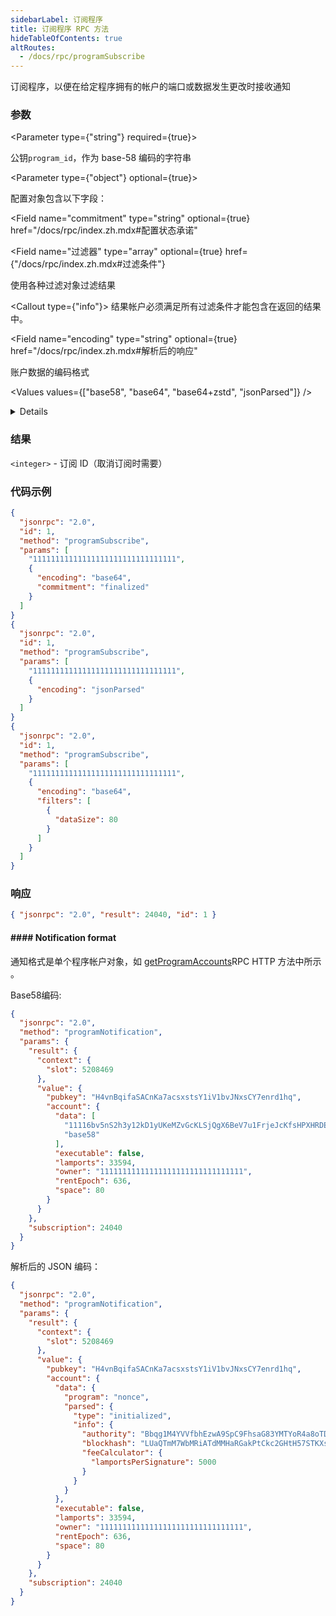 ```yaml
---
sidebarLabel: 订阅程序
title: 订阅程序 RPC 方法
hideTableOfContents: true
altRoutes:
  - /docs/rpc/programSubscribe
---
```


订阅程序，以便在给定程序拥有的帐户的端口或数据发生更改时接收通知

<DocSideBySide>

<DocLeftSide>

### 参数

<Parameter type={"string"} required={true}>

公钥`program_id`，作为 base-58 编码的字符串

</Parameter>

<Parameter type={"object"} optional={true}>

配置对象包含以下字段：

<Field
  name="commitment"
  type="string"
  optional={true}
  href="/docs/rpc/index.zh.mdx#配置状态承诺"
></Field>

<Field
  name="过滤器"
  type="array"
  optional={true}
  href={"/docs/rpc/index.zh.mdx#过滤条件"}
>

使用各种过滤对象过滤结果

<Callout type={"info"}>
  结果帐户必须满足所有过滤条件才能包含在返回的结果中。
</Callout>

</Field>

<Field 
  name="encoding"
  type="string"
  optional={true}
  href="/docs/rpc/index.zh.mdx#解析后的响应"
>

账户数据的编码格式

<Values values={["base58", "base64", "base64+zstd", "jsonParsed"]} />

<details>

- `base58` 是慢的。
- `jsonParsed` 编码尝试使用特定于程序的状态解析器来返回更多人类可读且明确的帐户
  状态数据。
- 如果 `jsonParsed` 请求但无法找到解析器，则该字段将回退到`base64`编码，
  当`data`字段为 type时可检测到`string`。

</details>

</Field>

</Parameter>

### 结果

`<integer>` - 订阅 ID（取消订阅时需要）

</DocLeftSide>

<DocRightSide>

### 代码示例

```json
{
  "jsonrpc": "2.0",
  "id": 1,
  "method": "programSubscribe",
  "params": [
    "11111111111111111111111111111111",
    {
      "encoding": "base64",
      "commitment": "finalized"
    }
  ]
}
{
  "jsonrpc": "2.0",
  "id": 1,
  "method": "programSubscribe",
  "params": [
    "11111111111111111111111111111111",
    {
      "encoding": "jsonParsed"
    }
  ]
}
{
  "jsonrpc": "2.0",
  "id": 1,
  "method": "programSubscribe",
  "params": [
    "11111111111111111111111111111111",
    {
      "encoding": "base64",
      "filters": [
        {
          "dataSize": 80
        }
      ]
    }
  ]
}
```

### 响应

```json
{ "jsonrpc": "2.0", "result": 24040, "id": 1 }
```

</DocRightSide>
</DocSideBySide>

#### #### Notification format

通知格式是单个程序帐户对象，如
[getProgramAccounts](/docs/rpc/http/getprogramaccounts)RPC HTTP 方法中所示 。

Base58编码:

```json
{
  "jsonrpc": "2.0",
  "method": "programNotification",
  "params": {
    "result": {
      "context": {
        "slot": 5208469
      },
      "value": {
        "pubkey": "H4vnBqifaSACnKa7acsxstsY1iV1bvJNxsCY7enrd1hq",
        "account": {
          "data": [
            "11116bv5nS2h3y12kD1yUKeMZvGcKLSjQgX6BeV7u1FrjeJcKfsHPXHRDEHrBesJhZyqnnq9qJeUuF7WHxiuLuL5twc38w2TXNLxnDbjmuR",
            "base58"
          ],
          "executable": false,
          "lamports": 33594,
          "owner": "11111111111111111111111111111111",
          "rentEpoch": 636,
          "space": 80
        }
      }
    },
    "subscription": 24040
  }
}
```

解析后的 JSON 编码：

```json
{
  "jsonrpc": "2.0",
  "method": "programNotification",
  "params": {
    "result": {
      "context": {
        "slot": 5208469
      },
      "value": {
        "pubkey": "H4vnBqifaSACnKa7acsxstsY1iV1bvJNxsCY7enrd1hq",
        "account": {
          "data": {
            "program": "nonce",
            "parsed": {
              "type": "initialized",
              "info": {
                "authority": "Bbqg1M4YVVfbhEzwA9SpC9FhsaG83YMTYoR4a8oTDLX",
                "blockhash": "LUaQTmM7WbMRiATdMMHaRGakPtCkc2GHtH57STKXs6k",
                "feeCalculator": {
                  "lamportsPerSignature": 5000
                }
              }
            }
          },
          "executable": false,
          "lamports": 33594,
          "owner": "11111111111111111111111111111111",
          "rentEpoch": 636,
          "space": 80
        }
      }
    },
    "subscription": 24040
  }
}
```
